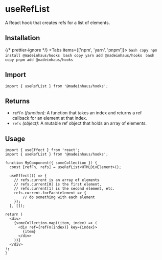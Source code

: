 # useRefList

A React hook that creates refs for a list of elements.

## Installation


{/* prettier-ignore */}
<Tabs items={['npm', 'yarn', 'pnpm']}>
    <Tab>
        ```bash copy
        npm install @madeinhaus/hooks
        ```
    </Tab>
    <Tab>
        ```bash copy
        yarn add @madeinhaus/hooks
        ```
    </Tab>
    <Tab>
        ```bash copy
        pnpm add @madeinhaus/hooks
        ```
    </Tab>
</Tabs>

## Import

```tsx copy
import { useRefList } from '@madeinhaus/hooks';
```

## Returns
- `refFn` _(function)_: A function that takes an index and returns a ref callback for an element at that index.
- `refs` _(object)_: A mutable ref object that holds an array of elements.

## Usage

```tsx copy
import { useEffect } from 'react';
import { useRefList } from '@madeinhaus/hooks';

function MyComponent({ someCollection }) {
  const [refFn, refs] = useRefList<HTMLDivElement>();

  useEffect(() => {
    // refs.current is an array of elements
    // refs.current[0] is the first element,
    // refs.current[1] is the second element, etc.
    refs.current.forEach(element => {
        // do something with each element
    });
  }, []);

return (
  <div>
    {someCollection.map((item, index) => (
      <div ref={refFn(index)} key={index}>
        {item}
      </div>
    ))}
  </div>
);
}